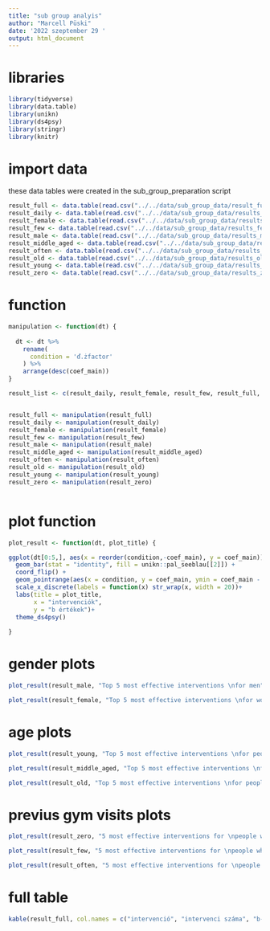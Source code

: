 ---
title: "sub group analyis"
author: "Marcell Püski"
date: '2022 szeptember 29 '
output: html_document
---

# libraries

```{r}
library(tidyverse)
library(data.table)
library(unikn)
library(ds4psy)
library(stringr)
library(knitr)

```


# import data

these data tables were created in the sub_group_preparation script

```{r}
result_full <- data.table(read.csv("../../data/sub_group_data/result_full.csv"))
result_daily <- data.table(read.csv("../../data/sub_group_data/results_daily.csv"))
result_female <- data.table(read.csv("../../data/sub_group_data/results_female.csv"))
result_few <- data.table(read.csv("../../data/sub_group_data/results_few.csv"))
result_male <- data.table(read.csv("../../data/sub_group_data/results_male.csv"))
result_middle_aged <- data.table(read.csv("../../data/sub_group_data/results_middle_aged.csv"))
result_often <- data.table(read.csv("../../data/sub_group_data/results_often.csv"))
result_old <- data.table(read.csv("../../data/sub_group_data/results_old.csv"))
result_young <- data.table(read.csv("../../data/sub_group_data/results_young.csv"))
result_zero <- data.table(read.csv("../../data/sub_group_data/results_zero.csv"))

```


# function

```{r}

manipulation <- function(dt) {
  
  dt <- dt %>%
    rename(
      condition = 'ď.żfactor'
    ) %>%
    arrange(desc(coef_main))
}

result_list <- c(result_daily, result_female, result_few, result_full, result_male, result_middle_aged, result_often, result_old, result_young, result_zero)


result_full <- manipulation(result_full)
result_daily <- manipulation(result_daily)
result_female <- manipulation(result_female)
result_few <- manipulation(result_few)
result_male <- manipulation(result_male)
result_middle_aged <- manipulation(result_middle_aged)
result_often <- manipulation(result_often)
result_old <- manipulation(result_old)
result_young <- manipulation(result_young)
result_zero <- manipulation(result_zero)



```


# plot function

```{r}

plot_result <- function(dt, plot_title) {

ggplot(dt[0:5,], aes(x = reorder(condition,-coef_main), y = coef_main)) +
  geom_bar(stat = "identity", fill = unikn::pal_seeblau[[2]]) +
  coord_flip() +
  geom_pointrange(aes(x = condition, y = coef_main, ymin = coef_main - sd, ymax = coef_main + sd), color = unikn::Bordeaux)+
  scale_x_discrete(labels = function(x) str_wrap(x, width = 20))+
  labs(title = plot_title,
       x = "intervenciók",
       y = "b értékek")+
  theme_ds4psy()
  
}

```


# gender plots
```{r}
plot_result(result_male, "Top 5 most effective interventions \nfor men")

plot_result(result_female, "Top 5 most effective interventions \nfor women")

```


# age plots

```{r}
plot_result(result_young, "Top 5 most effective interventions \nfor people under 25")

plot_result(result_middle_aged, "Top 5 most effective interventions \nfor people aged 25 to 50")

plot_result(result_old, "Top 5 most effective interventions \nfor people over 50")

```


# previus gym visits plots

```{r}

plot_result(result_zero, "5 most effective interventions for \npeople who did not exercise before \nstarting the intervention")

plot_result(result_few, "5 most effective interventions for \npeople who exercised on average 1-3 times per week \nbefore starting the intervention")

plot_result(result_often, "5 most effective interventions for \npeople who exercised on average \nmore than 3 times a week before starting the intervention")

```


# full table

```{r}
kable(result_full, col.names = c("intervenció", "intervenci száma", "b-érték", "SE", "p-érték"))

```


